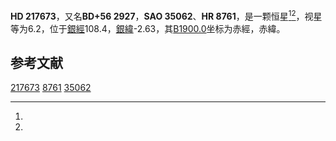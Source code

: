 {{expand|time=2013-10-02T03:09:25+00:00}}
{{refimprove|time=2013-10-02T03:09:25+00:00}}
{{Starbox begin
| name = HD 217673
}}
{{Starbox observe
| epoch = [[J2000.0|J2000.0]]
| constell = {{星座名待查}}<ref name=SIMBAD>{{cite web
 | url=http://simbad.u-strasbg.fr/simbad/sim-id?Ident=HR+8761
 | title=Pulsating variable Star
 | publisher=Centre de Données astronomiques de Strasbourg
 | work=SIMBAD
 | accessdate=2012-07-13
 | archive-date=2016-03-17
 | archive-url=https://web.archive.org/web/20160317153156/http://simbad.u-strasbg.fr/simbad/sim-id?Ident=HR+8761
 | dead-url=no
 }}</ref><ref name=DATA>{{cite web
 | url=http://vizier.u-strasbg.fr/viz-bin/VizieR-5?-out.add=.&-source=5050&-corr=PK=HR&-out.max=9999&HR=8761
 | title=VizieR Detailed Page
 | accessdate=2012-07-13
 | archive-date=2016-03-05
 | archive-url=https://web.archive.org/web/20160305222826/http://vizier.u-strasbg.fr/viz-bin/VizieR-5?-out.add=.&-source=5050&-corr=PK=HR&-out.max=9999&HR=8761
 | dead-url=no
 }}</ref>
| 星官 = 
| ra = {{RA|23|1|30.7}}<ref name=SIMBAD /><ref name=DATA />
| dec = {{DEC|+57|6|20}}<ref name=SIMBAD /><ref name=DATA />
| appmag_v = 6.2<ref name=SIMBAD /><ref name=DATA />
}}
{{Starbox character
| class = K1.5II<ref name=SIMBAD /><ref name=DATA />
| b-v = 1.5<ref name=SIMBAD /><ref name=DATA />
| u-b = 1.53<ref name=SIMBAD /><ref name=DATA />
| r-i = <ref name=SIMBAD /><ref name=DATA />
| variable = 
}}
{{Starbox astrometry
| radial_v = 1.53
| prop_mo_ra = -6
| parallax = 
| p_error = 
}}
{{Starbox catalog
| names =BD+56 2927，[[SAO星表|SAO]] 35062，[[HD星表|HD]] 217673，[[HR星表|HR]] 8761}}
{{Starbox reference |Simbad=HR+8761}}
{{Starbox end}}

'''HD 217673'''，又名'''BD+56 2927'''，'''SAO 35062'''、'''HR 8761'''，是一颗恒星<ref name=SIMBAD /><ref name=DATA />，视星等为6.2，位于[[銀道座標系|銀經]]108.4，[[銀道座標系|銀緯]]-2.63，其[[B1900.0|B1900.0]]坐标为赤經{{RA|22|57|16.8}}，赤緯{{DEC|+56|-2.63|5}}。

== 参考文献 ==
{{reflist}}

{{star-stub}}

[[Category:HD和HDE天體|217673]]
[[Category:HR天體|8761]]
[[Category:SAO天體|35062]]